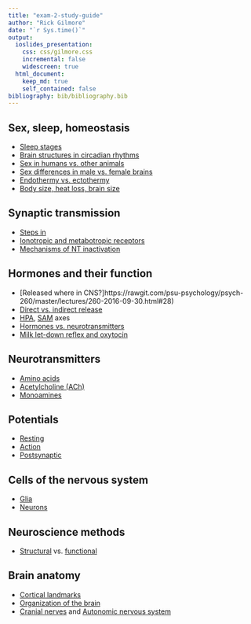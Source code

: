 ```yaml
---
title: "exam-2-study-guide"
author: "Rick Gilmore"
date: "`r Sys.time()`"
output:
  ioslides_presentation:
    css: css/gilmore.css
    incremental: false
    widescreen: true
  html_document:
    keep_md: true
    self_contained: false
bibliography: bib/bibliography.bib
---
```


## Sex, sleep, homeostasis

- [Sleep stages](https://rawgit.com/psu-psychology/psych-260/master/lectures/260-2016-10-07.html#15)
- [Brain structures in circadian rhythms](https://rawgit.com/psu-psychology/psych-260/master/lectures/260-2016-10-07.html#8)
- [Sex in humans vs. other animals](https://rawgit.com/psu-psychology/psych-260/master/lectures/260-2016-10-05.html#19)
- [Sex differences in male vs. female brains](https://rawgit.com/psu-psychology/psych-260/master/lectures/260-2016-10-05.html#25)
- [Endothermy vs. ectothermy](https://rawgit.com/psu-psychology/psych-260/master/lectures/260-2016-10-10.html#11)
- [Body size, heat loss, brain size](https://rawgit.com/psu-psychology/psych-260/master/lectures/260-2016-10-10.html#18)

## Synaptic transmission

- [Steps in](https://rawgit.com/psu-psychology/psych-260/master/lectures/260-2016-09-26.html#5)
- [Ionotropic and metabotropic receptors](https://rawgit.com/psu-psychology/psych-260/master/lectures/260-2016-09-26.html#11)
- [Mechanisms of NT inactivation](https://rawgit.com/psu-psychology/psych-260/master/lectures/260-2016-09-26.html#15)

## Hormones and their function

- [Released where in CNS?]https://rawgit.com/psu-psychology/psych-260/master/lectures/260-2016-09-30.html#28)
- [Direct vs. indirect release](https://rawgit.com/psu-psychology/psych-260/master/lectures/260-2016-09-30.html#31)
- [HPA](https://rawgit.com/psu-psychology/psych-260/master/lectures/260-2016-09-30.html#38), [SAM](https://rawgit.com/psu-psychology/psych-260/master/lectures/260-2016-09-30.html#37) axes
- [Hormones vs. neurotransmitters](https://rawgit.com/psu-psychology/psych-260/master/lectures/260-2016-09-30.html#25)
- [Milk let-down reflex and oxytocin](https://rawgit.com/psu-psychology/psych-260/master/lectures/260-2016-09-30.html#41)

## Neurotransmitters

- [Amino acids](https://rawgit.com/psu-psychology/psych-260/master/lectures/260-2016-09-26.html#30)
- [Acetylcholine (ACh)](https://rawgit.com/psu-psychology/psych-260/master/lectures/260-2016-09-28.html#11)
- [Monoamines](https://rawgit.com/psu-psychology/psych-260/master/lectures/260-2016-09-28.html#17)

## Potentials

- [Resting](https://rawgit.com/psu-psychology/psych-260/master/lectures/260-2016-09-14.html#23)
- [Action](https://rawgit.com/psu-psychology/psych-260/master/lectures/260-2016-09-16.html#26)
- [Postsynaptic](https://rawgit.com/psu-psychology/psych-260/master/lectures/260-2016-09-26.html#14)

## Cells of the nervous system

- [Glia](https://rawgit.com/psu-psychology/psych-260/master/lectures/260-2016-09-12.html#8)
- [Neurons](https://rawgit.com/psu-psychology/psych-260/master/lectures/260-2016-09-12.html#18)

## Neuroscience methods

- [Structural](https://rawgit.com/psu-psychology/psych-260/master/lectures/260-2016-08-26.html#20) vs. [functional](https://rawgit.com/psu-psychology/psych-260/master/lectures/260-2016-08-29.html#8)

## Brain anatomy

- [Cortical landmarks](https://rawgit.com/psu-psychology/psych-260/master/lectures/260-2016-09-07.html#15)
- [Organization of the brain](https://rawgit.com/psu-psychology/psych-260/master/lectures/260-2016-09-02.html#22)
- [Cranial nerves](https://rawgit.com/psu-psychology/psych-260/master/lectures/260-2016-09-07.html#55) and [Autonomic nervous system](https://rawgit.com/psu-psychology/psych-260/master/lectures/260-2016-09-07.html#57)